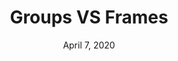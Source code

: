 ---
title: Groups VS Frames
date: 'April 7, 2020'
description: When to use Group Vs Frames when designing.
tags: ['figma', 'tooling']
---